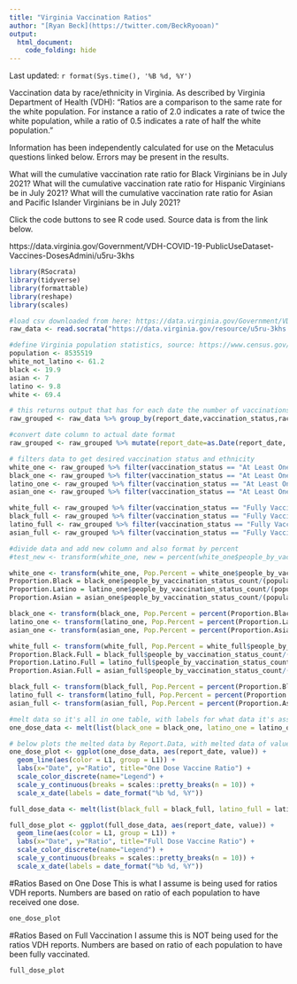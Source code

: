 ```yaml
---
title: "Virginia Vaccination Ratios"
author: "[Ryan Beck](https://twitter.com/BeckRyooan)"
output:
  html_document:
    code_folding: hide
---
```


Last updated: `r format(Sys.time(), '%B %d, %Y')`

Vaccination data by race/ethnicity in Virginia. As described by Virginia Department of Health (VDH): “Ratios are a comparison to the same rate for the white population. For instance a ratio of 2.0 indicates a rate of twice the white population, while a ratio of 0.5 indicates a rate of half the white population.”

Information has been independently calculated for use on the Metaculus questions linked below. Errors may be present in the results.

What will the cumulative vaccination rate ratio for Black Virginians be in July 2021?
What will the cumulative vaccination rate ratio for Hispanic Virginians be in July 2021?
What will the cumulative vaccination rate ratio for Asian and Pacific Islander Virginians be in July 2021?

Click the code buttons to see R code used. Source data is from the link below.

https://data.virginia.gov/Government/VDH-COVID-19-PublicUseDataset-Vaccines-DosesAdmini/u5ru-3khs

```r
library(RSocrata)
library(tidyverse)
library(formattable)
library(reshape)
library(scales)

#load csv downloaded from here: https://data.virginia.gov/Government/VDH-COVID-19-PublicUseDataset-Vaccines-DosesAdmini/u5ru-3khs
raw_data <- read.socrata("https://data.virginia.gov/resource/u5ru-3khs.csv")

#define Virginia population statistics, source: https://www.census.gov/quickfacts/VA
population <- 8535519
white_not_latino <- 61.2
black <- 19.9
asian <- 7
latino <- 9.8
white <- 69.4

# this returns output that has for each date the number of vaccinations for each ethnicity and type of vaccination
raw_grouped <- raw_data %>% group_by(report_date,vaccination_status,race_and_ethnicity) %>% summarise(across(people_by_vaccination_status_count, sum))

#convert date column to actual date format
raw_grouped <- raw_grouped %>% mutate(report_date=as.Date(report_date, format = "%m/%d/%Y"))

# filters data to get desired vaccination status and ethnicity
white_one <- raw_grouped %>% filter(vaccination_status == "At Least One Dose",race_and_ethnicity == "White")
black_one <- raw_grouped %>% filter(vaccination_status == "At Least One Dose",race_and_ethnicity == "Black")
latino_one <- raw_grouped %>% filter(vaccination_status == "At Least One Dose",race_and_ethnicity == "Latino")
asian_one <- raw_grouped %>% filter(vaccination_status == "At Least One Dose",race_and_ethnicity == "Asian or Pacific Islander")

white_full <- raw_grouped %>% filter(vaccination_status == "Fully Vaccinated",race_and_ethnicity == "White")
black_full <- raw_grouped %>% filter(vaccination_status == "Fully Vaccinated",race_and_ethnicity == "Black")
latino_full <- raw_grouped %>% filter(vaccination_status == "Fully Vaccinated",race_and_ethnicity == "Latino")
asian_full <- raw_grouped %>% filter(vaccination_status == "Fully Vaccinated",race_and_ethnicity == "Asian or Pacific Islander")

#divide data and add new column and also format by percent
#test_new <- transform(white_one, new = percent(white_one$people_by_vaccination_status_count/8535519,2))

white_one <- transform(white_one, Pop.Percent = white_one$people_by_vaccination_status_count/(population*white_not_latino/100))
Proportion.Black = black_one$people_by_vaccination_status_count/(population*black/100)
Proportion.Latino = latino_one$people_by_vaccination_status_count/(population*latino/100)
Proportion.Asian = asian_one$people_by_vaccination_status_count/(population*asian/100)

black_one <- transform(black_one, Pop.Percent = percent(Proportion.Black,2), Vaccination.Ratio = Proportion.Black/white_one$Pop.Percent)
latino_one <- transform(latino_one, Pop.Percent = percent(Proportion.Latino,2), Vaccination.Ratio = Proportion.Latino/white_one$Pop.Percent)
asian_one <- transform(asian_one, Pop.Percent = percent(Proportion.Asian,2), Vaccination.Ratio = Proportion.Asian/white_one$Pop.Percent)

white_full <- transform(white_full, Pop.Percent = white_full$people_by_vaccination_status_count/(population*white_not_latino/100))
Proportion.Black.Full = black_full$people_by_vaccination_status_count/(population*black/100)
Proportion.Latino.Full = latino_full$people_by_vaccination_status_count/(population*latino/100)
Proportion.Asian.Full = asian_full$people_by_vaccination_status_count/(population*asian/100)

black_full <- transform(black_full, Pop.Percent = percent(Proportion.Black.Full,2), Vaccination.Ratio = Proportion.Black.Full/white_full$Pop.Percent)
latino_full <- transform(latino_full, Pop.Percent = percent(Proportion.Latino.Full,2), Vaccination.Ratio = Proportion.Latino.Full/white_full$Pop.Percent)
asian_full <- transform(asian_full, Pop.Percent = percent(Proportion.Asian.Full,2), Vaccination.Ratio = Proportion.Asian.Full/white_full$Pop.Percent)

#melt data so it's all in one table, with labels for what data it's associated with. L1 is a column referencing source.
one_dose_data <- melt(list(black_one = black_one, latino_one = latino_one, asian_one = asian_one), id.vars = "report_date", measure.var = "Vaccination.Ratio")

# below plots the melted data by Report.Data, with melted data of value as y axis. Geom aesthetics group the data by the L1 reference and apply colors.
one_dose_plot <- ggplot(one_dose_data, aes(report_date, value)) +
  geom_line(aes(color = L1, group = L1)) +
  labs(x="Date", y="Ratio", title="One Dose Vaccine Ratio") + 
  scale_color_discrete(name="Legend") +
  scale_y_continuous(breaks = scales::pretty_breaks(n = 10)) +
  scale_x_date(labels = date_format("%b %d, %Y"))

full_dose_data <- melt(list(black_full = black_full, latino_full = latino_full, asian_full = asian_full), id.vars = "report_date", measure.var = "Vaccination.Ratio")

full_dose_plot <- ggplot(full_dose_data, aes(report_date, value)) +
  geom_line(aes(color = L1, group = L1)) +
  labs(x="Date", y="Ratio", title="Full Dose Vaccine Ratio") + 
  scale_color_discrete(name="Legend") +
  scale_y_continuous(breaks = scales::pretty_breaks(n = 10)) +
  scale_x_date(labels = date_format("%b %d, %Y"))
```

#Ratios Based on One Dose
This is what I assume is being used for ratios VDH reports. Numbers are based on ratio of each population to have received one dose.

```r
one_dose_plot
```


#Ratios Based on Full Vaccination
I assume this is NOT being used for the ratios VDH reports. Numbers are based on ratio of each population to have been fully vaccinated.

```r
full_dose_plot
```
